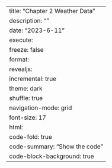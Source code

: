 ---
title: "Chapter 2 Weather Data"
description: ""
date: "2023-6-11"
execute:
  freeze: false
format:
    revealjs:
        incremental: true
        theme: dark
        shuffle: true
        navigation-mode: grid
        font-size: 17
    html:
        code-fold: true
        code-summary: "Show the code"
        code-block-background: true
---